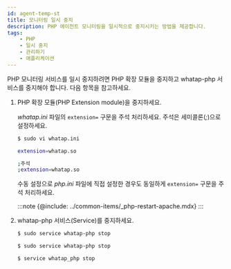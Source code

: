 ```yaml
---
id: agent-temp-st
title: 모니터링 일시 중지
description: PHP 에이전트 모니터링을 일시적으로 중지시키는 방법을 제공합니다.
tags:
    - PHP
    - 일시 중지
    - 관리하기
    - 애플리케이션
---
```


PHP 모니터링 서비스를 일시 중지하려면 PHP 확장 모듈을 중지하고 whatap-php 서비스를 중지해야 합니다. 다음 항목을 참고하세요.

1. PHP 확장 모듈(PHP Extension module)을 중지하세요. 

    *whatap.ini* 파일의 `extension=` 구문을 주석 처리하세요. 주석은 세미콜론(*;*)으로 설정하세요.
    
    <!--
    :::note
    주석은 세미콜론(;)으로 설정하세요.
    ::: -->
    
    ```bash
    $ sudo vi whatap.ini

    extension=whatap.so

    ;주석
    ;extension=whatap.so
    ```

    수동 설정으로 *php.ini* 파일에 직접 설정한 경우도 동일하게 `extension=` 구문을 주석 처리하세요. 
    
    :::note
    {@include: ../common-items/_php-restart-apache.mdx} 
    :::

2. whatap-php 서비스(Service)를 중지하세요.

    <Tabs>
    <TabItem value="rdct" label="Redhat/CentOS" default>

    ```bash
    $ sudo service whatap-php stop
    ```
    
    </TabItem>
    <TabItem value="dbub" label="Debian/Ubuntu">

    ```bash
    $ sudo service whatap-php stop
    ```
    
    </TabItem>
    <TabItem value="frbsd" label="FreeBSD">

    ```bash
    $ service whatap_php stop
    ```
    
    </TabItem>
    </Tabs>  

<!--
**Redhat/CentOS**

```bash
$ sudo service whatap-php stop
```

**Debian/Ubuntu**

```bash
$ sudo service whatap-php stop
```

**FreeBSD**

```bash
$ service whatap_php stop
```
-->
